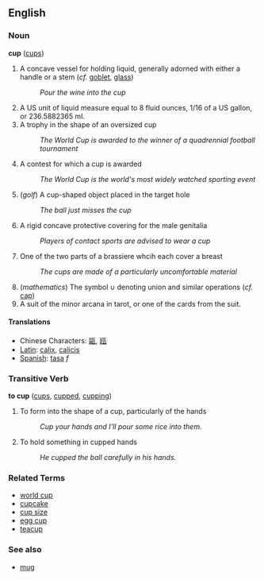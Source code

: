 == English ==
=== Noun ===
'''cup''' ([[cups]])

# A concave vessel for holding liquid, generally adorned with either a handle or a stem (''cf.'' [[goblet]], [[glass]])
#: ''Pour the wine into the cup''
# A US unit of liquid measure equal to 8 fluid ounces, 1/16 of a US gallon, or 236.5882365 ml.
# A trophy in the shape of an oversized cup
#: ''The World Cup is awarded to the winner of a quadrennial football tournament''
# A contest for which a cup is awarded
#: ''The World Cup is the world's most widely watched sporting event''
# (''golf'') A cup-shaped object placed in the target hole
#: ''The ball just misses the cup''
# A rigid concave protective covering for the male genitalia
#: ''Players of contact sports are advised to wear a cup''
# One of the two parts of a brassiere whcih each cover a breast
#: ''The cups are made of a particularly uncomfortable material''
# (''mathematics'') The symbol <math>\cup</math> denoting union and similar operations (''cf.'' [[cap]])
# A suit of the minor arcana in tarot, or one of the cards from the suit.

====Translations====
*Chinese Characters: [[甌]], [[瓯]]
*[[Latin]]: [[calix]], [[calicis]]
*[[Spanish]]: [[tasa]] ''f''

=== Transitive Verb ===
'''to cup''' ([[cups]], [[cupped]], [[cupping]])

# To form into the shape of a cup, particularly of the hands
#: ''Cup your hands and I'll pour some rice into them.''
# To hold something in cupped hands
#: ''He cupped the ball carefully in his hands.''

=== Related Terms ===
* [[world cup]]
* [[cupcake]]
* [[cup size]]
* [[egg cup]]
* [[teacup]]

===See also===
*[[mug]]